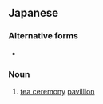 ==Japanese==
{{ja-kanjitab|す|き|や|yomi=on}}

===Alternative forms===
* {{l/ja|数寄屋}}

===Noun===
{{ja-noun|すきや}}

# [[tea ceremony]] [[pavillion]]